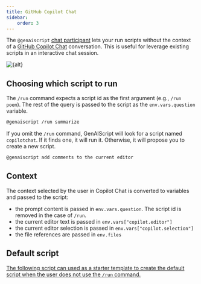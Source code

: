 ```yaml
---
title: GitHub Copilot Chat
sidebar:
    order: 3
---
```



The `@genaiscript` [chat participant](https://code.visualstudio.com/api/extension-guides/chat#parts-of-the-chat-user-experience) lets your run scripts without the context
of a [GitHub Copilot Chat](https://marketplace.visualstudio.com/items?itemName=GitHub.copilot-chat) conversation.
This is useful for leverage existing scripts in an interactive chat session.

<Image src={src} alt={alt} />

## Choosing which script to run

The `/run` command expects a script id as the first argument (e.g., `/run poem`). The rest of the query is
passed to the script as the `env.vars.question` variable.

```sh
@genaiscript /run summarize
```

If you omit the `/run` command, GenAIScript will look for a script named `copilotchat`. If it finds one, it will run it.
Otherwise, it will propose you to create a new script.

```sh
@genaiscript add comments to the current editor
```

## Context

The context selected by the user in Copilot Chat is converted to variables and passed to the script:

-   the prompt content is passed in `env.vars.question`. The script id is removed in the case of `/run`.
-   the current editor text is passed in `env.vars["copilot.editor"]`
-   the current editor selection is passed in `env.vars["copilot.selection"]`
-   the file references are passed in `env.files`

## Default script <a id="copilotchat" href="" />

The following script can used as a starter template to create the default script when the user does not use the `/run` command.

<Code
    code={scriptSource}
    wrap={true}
    lang="ts"
    title="genaisrc/copilotchat.genai.mts"
/>
